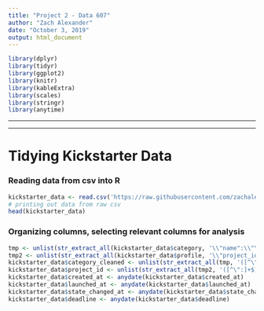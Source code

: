 ```yaml
---
title: "Project 2 - Data 607"
author: "Zach Alexander"
date: "October 3, 2019"
output: html_document
---
```


```r
library(dplyr)
library(tidyr)
library(ggplot2)
library(knitr)
library(kableExtra)
library(scales)
library(stringr)
library(anytime)
```


***
***

# Tidying Kickstarter Data


### Reading data from csv into R

```r
kickstarter_data <- read.csv('https://raw.githubusercontent.com/zachalexander/data607_cunysps/master/Project2/kickstarter.csv')
# printing out data from raw csv
head(kickstarter_data)
```

### Organizing columns, selecting relevant columns for analysis

```r
tmp <- unlist(str_extract_all(kickstarter_data$category, '\\"name":\\"\\w+'))
tmp2 <- unlist(str_extract_all(kickstarter_data$profile, '\\"project_id"\\:\\d+'))
kickstarter_data$category_cleaned <- unlist(str_extract_all(tmp, '([^\"]+$)'))
kickstarter_data$project_id <- unlist(str_extract_all(tmp2, '([^\":]+$)'))
kickstarter_data$created_at <- anydate(kickstarter_data$created_at)
kickstarter_data$launched_at <- anydate(kickstarter_data$launched_at)
kickstarter_data$state_changed_at <- anydate(kickstarter_data$state_changed_at)
kickstarter_data$deadline <- anydate(kickstarter_data$deadline)
```

